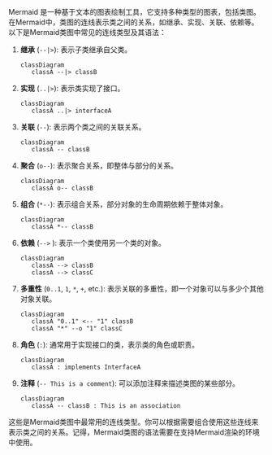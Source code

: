 Mermaid 是一种基于文本的图表绘制工具，它支持多种类型的图表，包括类图。在Mermaid中，类图的连线表示类之间的关系，如继承、实现、关联、依赖等。以下是Mermaid类图中常见的连线类型及其语法：

1. **继承** (`--|>`): 表示子类继承自父类。
   ```mermaid
   classDiagram
      classA --|> classB
   ```

2. **实现** (`..|>`): 表示类实现了接口。
   ```mermaid
   classDiagram
      classA ..|> interfaceA
   ```

3. **关联** (`--`): 表示两个类之间的关联关系。
   ```mermaid
   classDiagram
      classA -- classB
   ```

4. **聚合** (`o--`): 表示聚合关系，即整体与部分的关系。
   ```mermaid
   classDiagram
      classA o-- classB
   ```

5. **组合** (`*--`): 表示组合关系，部分对象的生命周期依赖于整体对象。
   ```mermaid
   classDiagram
      classA *-- classB
   ```

6. **依赖** (`-->` ): 表示一个类使用另一个类的对象。
   ```mermaid
   classDiagram
      classA --> classB
      classA --> classC
   ```

7. **多重性** (`0..1`, `1`, `*`, `+`, etc.): 表示关联的多重性，即一个对象可以与多少个其他对象关联。
   ```mermaid
   classDiagram
      classA "0..1" <-- "1" classB
      classA "*" --o "1" classC
   ```

8. **角色** (`:`): 通常用于实现接口的类，表示类的角色或职责。
   ```mermaid
   classDiagram
      classA : implements InterfaceA
   ```

9. **注释** (`-- This is a comment`): 可以添加注释来描述类图的某些部分。
   ```mermaid
   classDiagram
      classA -- classB : This is an association
   ```

这些是Mermaid类图中最常用的连线类型。你可以根据需要组合使用这些连线来表示类之间的关系。记得，Mermaid类图的语法需要在支持Mermaid渲染的环境中使用。
